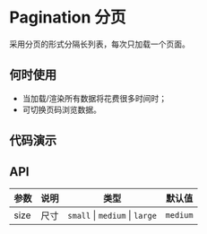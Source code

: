 
# Pagination 分页

采用分页的形式分隔长列表，每次只加载一个页面。

## 何时使用

- 当加载/渲染所有数据将花费很多时间时；
- 可切换页码浏览数据。

## 代码演示

<Usage src='/components/pagination/basic.tsx' title='基本' description='最简单的用法。' />

## API

| 参数 | 说明 | 类型                           | 默认值   |
| ---- | ---- | ------------------------------ | -------- |
| size | 尺寸 | `small` \| `medium` \| `large` | `medium` |
